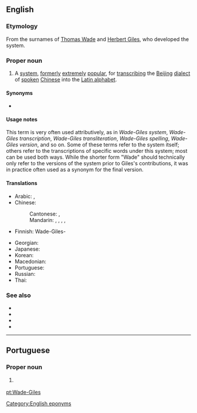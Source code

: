 ==English==
{{wikipedia}}

===Etymology===
From the surnames of [[w:Thomas Wade|Thomas Wade]] and [[w:Herbert Giles|Herbert Giles]], who developed the system.

===Proper noun===
{{en-proper noun}}

# A [[system]], [[formerly]] [[extremely]] [[popular]], for [[transcribing]] the [[Beijing]] [[dialect]] of [[spoken]] [[Chinese]] into the [[Latin alphabet]].

====Synonyms====
* {{l|en|Wade}}

====Usage notes====
This term is very often used attributively, as in ''Wade-Giles system'', ''Wade-Giles transcription'', ''Wade-Giles transliteration'', ''Wade-Giles spelling'', ''Wade-Giles version'', and so on. Some of these terms refer to the system itself; others refer to the transcriptions of specific words under this system; most can be used both ways. While the shorter form "Wade" should technically only refer to the versions of the system prior to Giles's contributions, it was in practice often used as a synonym for the final version.

====Translations====
{{trans-top|transcription system for Mandarin}}
* Arabic: {{t|ar|وَيْد–جَيْلْز|m}}, {{t|ar|وِيد–جِيلْز|m}}
* Chinese:
*: Cantonese: {{t|yue|威妥瑪拼音}}, {{t|yue|威妥玛拼音|tr=wai1 tok3 maa5 ping3 jam1}}
*: Mandarin: {{t+|cmn|威妥瑪拼音|sc=Hani}}, {{t|cmn|威妥玛拼音|tr=Wēi-Tuǒmǎ pīnyīn|sc=Hani}}, {{t|cmn|威翟式拼音|tr=Wēi-Dí shì pīnyīn|sc=Hani}}, {{t|cmn|韋氏拼音|sc=Hani}}, {{t|cmn|韦氏拼音|tr=Wéi shì pīnyīn|sc=Hani}}
* Finnish: Wade-Giles-{{t+|fi|järjestelmä}}
{{trans-mid}}
* Georgian: {{t|ka|ვეიდ-ჯაილზი|sc=Geor}}
* Japanese: {{t+|ja|ウェード式|tr=Wēdo-shiki}}
* Korean: {{t|ko|^웨이드-^자일스|sc=Hang}}
* Macedonian: {{t|mk|Вејд-Џајлс|tr=Vejd-Džajls}}
* Portuguese: {{t+|pt|Wade-Giles|m}}
* Russian: {{t|ru|Уэ́йд-Джа́йлз|m}}
* Thai: {{t|th|เวด-ไจลส์|tr=wâyt-jail}}
{{trans-bottom}}

===See also===
* {{l|en|Gwoyeu Romatzyh}}
* {{l|en|Pinyin}}
* {{l|en|Yale}}
* {{l|en|Zhuyin fuhao}}

[[Category:English eponyms]]

----

==Portuguese==

===Proper noun===
{{pt-proper noun|m}}

# {{l|en|Wade-Giles}} {{gloss|transcription system for Mandarin}}

{{catlangcode|pt|Writing systems}}

[[pt:Wade-Giles]]